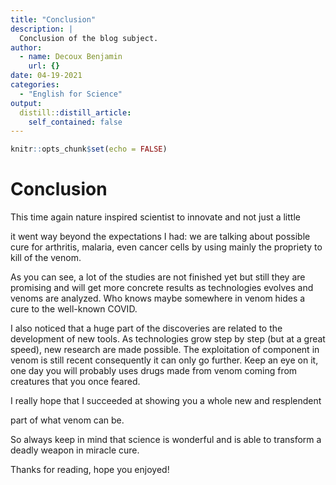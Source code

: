 ```yaml
---
title: "Conclusion"
description: |
  Conclusion of the blog subject.
author:
  - name: Decoux Benjamin
    url: {}
date: 04-19-2021
categories:
  - "English for Science"
output:
  distill::distill_article:
    self_contained: false
---
```


```r
knitr::opts_chunk$set(echo = FALSE)
```

# Conclusion

This time again nature inspired scientist to innovate and not just a little

it went way beyond the expectations I had: we are talking about possible cure for arthritis, malaria, even cancer cells by using mainly the propriety to kill of the venom.

As you can see, a lot of the studies are not finished yet but still they are promising and will get more concrete results as technologies evolves and venoms are analyzed. Who knows maybe somewhere in venom hides a cure to the well-known COVID.

I also noticed that a huge part of the discoveries are related to the development of new tools. As technologies grow step by step (but at a great speed), new research are made possible. The exploitation of component in venom is still recent consequently it can only go further. Keep an eye on it, one day you will probably uses drugs made from venom coming from creatures that you once feared.

I really hope that I succeeded at showing you a whole new and resplendent

part of what venom can be.

So always keep in mind that science is wonderful and is able to transform a deadly weapon in miracle cure.

Thanks for reading, hope you enjoyed!
